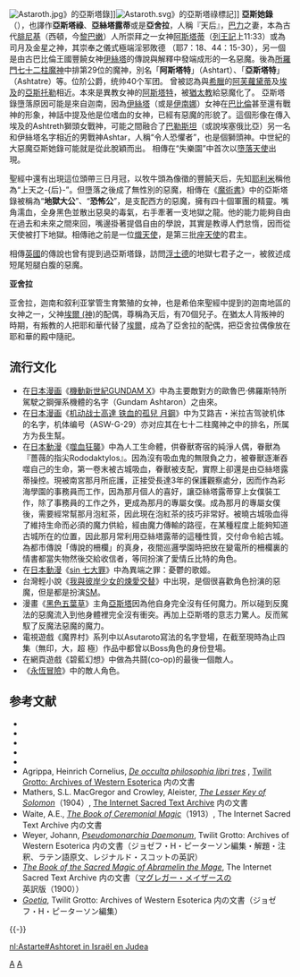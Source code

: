 {{expand|time=2013-07-10T17:54:45+00:00}}
[[File:Astaroth.jpg|right]]》的亞斯塔錄]][[File:Astaroth.svg|upright]]》的亞斯塔祿標記]]
'''亞斯她錄'''（{{lang-en|'''Astaroth'''}}），也譯作'''亞斯塔祿'''、'''亞絲塔露蒂'''或是'''亞舍拉'''，人稱『天后』，[[巴力|巴力]]之妻，本為古代[[腓尼基|腓尼基]]（西頓，今[[黎巴嫩|黎巴嫩]]）人所崇拜之一女神[[阿斯塔蒂|阿斯塔蒂]]（[[列王記|列王記]]上11:33）或為司月及金星之神，其崇奉之儀式極端淫邪敗德 （耶7：18、44：15-30），另一個是由古巴比倫王國豐饒女神[[伊絲塔|伊絲塔]]的傳說與解釋中發端成形的一名惡魔。後為[[所羅門七十二柱魔神|所羅門七十二柱魔神]]中排第29位的魔神，別名「'''阿斯塔特'''」（Ashtart）、「'''亞斯塔特'''」（Ashtatre）等。位阶公爵，统帅40个军团。  曾被認為與[[希臘|希臘]]的[[阿芙蘿黛蒂|阿芙蘿黛蒂]]及[[埃及|埃及]]的[[亞斯托勒|亞斯托勒]]相近。本來是異教女神的[[阿斯塔蒂|阿斯塔特]]，被[[猶太教|猶太教]]給惡魔化了。 亞斯塔錄墮落原因可能是來自迦南，因為[[伊絲塔|伊絲塔]]（或是[[伊南娜|伊南娜]]）女神在[[巴比倫|巴比倫]]甚至還有戰神的形象，神話中提及他是位嗜血的女神，已經有惡魔的形貌了。這個形像在傳入埃及的Ashtreth獅頭女戰神，可能之間融合了[[巴勒斯坦|巴勒斯坦]]（或說埃塞俄比亞）另一名和伊絲塔名字相近的男戰神Ashtar，人稱“令人恐懼者”，也是個獅頭神。中世紀的大惡魔亞斯她錄可能就是從此脫穎而出。 相傳在“失樂園”中首次以[[墮落天使|墮落天使]]出現。

聖經中還有出現這位頭帶三日月冠，以牧牛頭為像徵的豐饒天后，先知[[耶利米|耶利米]]稱他為“上天之-{后}-”。但墮落之後成了無性別的惡魔，相傳在《[[魔術書|魔術書]]》中的亞斯塔錄被稱為“'''地獄大公'''”、“'''恐怖公'''”，是支配西方的惡魔，擁有四十個軍團的精靈。嘴角濡血，全身黑色並散出惡臭的毒氣，右手牽著一支地獄之龍。他的能力能夠自由在過去和未來之間來回，嘴邊掛著提倡自由的學說，其實是教導人們怠惰，因而從天使被打下地獄。相傳祂之前是一位[[熾天使|熾天使]]，是第三批[[座天使|座天使]]的君主。

相傳[[英國|英國]]的傳說也曾有提到過亞斯塔錄，訪問[[浮士德|浮士德]]的地獄七君子之一，被敘述成短尾短腿白腹的惡魔。

'''亚舍拉'''

亚舍拉，迦南和叙利亚掌管生育繁殖的女神，也是希伯來聖經中提到的迦南地區的女神之一，父神[[埃爾_(神)|埃爾 (神)]]的配偶，尊稱為天后，有70個兒子。在猶太人背叛神的時期，有叛教的人把耶和華代替了[[埃爾|埃爾]]，成為了亞舍拉的配偶，把亞舍拉偶像放在耶和華的殿中隨祀。

== 流行文化 ==
* 在[[日本|日本]][[漫画|漫画]]《[[機動新世紀GUNDAM_X|機動新世紀GUNDAM X]]》中為主要敵對方的歐魯巴·佛羅斯特所駕駛之鋼彈系機體的名字（Gundam Ashtaron）之由來。
* 在[[日本|日本]][[漫画|漫画]]《[[機動戰士GUNDAM_鐵血的孤兒|机动战士高達 铁血的孤兒 月鋼]]》中为艾路吉・米拉吉驾驶机体的名字，机体编号（ASW-G-29）亦对应其在七十二柱魔神之中的排名，所属方为長生幫。
* 在[[日本|日本]][[動漫|動漫]]《[[噬血狂襲|噬血狂襲]]》中為人工生命體，供眷獸寄宿的純淨人偶，眷獸為『薔薇的指尖Rododaktylos』。因為沒有吸血鬼的無限負之力，被眷獸逐漸吞噬自己的生命，第一卷末被古城吸血，眷獸被支配，實際上卻還是由亞絲塔露蒂操控。現被南宮那月所庇護，正接受長達3年的保護觀察處分，因而作為彩海學園的事務員而工作，因為那月個人的喜好，讓亞絲塔露蒂穿上女僕裝工作，除了事務員的工作之外，更成為那月的專屬女僕。成為那月的專屬女僕後，需要經常幫那月泡紅茶，因此現在泡紅茶的技巧非常好。被曉古城吸血得了維持生命而必須的魔力供給，經由魔力傳輸的路徑，在某種程度上能夠知道古城所在的位置，因此那月常利用亞絲塔露蒂的這種性質，交付命令給古城。為都市傳說「傳說的柵欄」的真身，夜間巡邏學園時把放在變電所的柵欄裏的情書都當失物然後交給收信者，等同扮演了愛情丘比特的角色。
* 在[[日本|日本]][[動漫|動漫]]《[[sin_七大罪|sin 七大罪]]》中為異端之罪：憂鬱的歌姬。
*台灣輕小說《[[我與彼岸少女的煉愛交替|我與彼岸少女的煉愛交替]]》中出現，是個很喜歡角色扮演的惡魔，但是都是扮演[[性虐恋|SM]]。
* 漫畫《[[黑色五葉草|黑色五葉草]]》主角[[亞斯塔|亞斯塔]]因為他自身完全沒有任何魔力。所以碰到反魔法的惡魔流入到他身體裡完全沒有衝突。再加上亞斯塔的意志力驚人。反而駕馭了反魔法惡魔的魔力。
* 電視遊戲《魔界村》系列中以Asutaroto寫法的名字登場，在截至現時為止四集（無印，大，超 極）作品中都曾以Boss角色的身份登場。
* 在網頁遊戲《碧藍幻想》中做為共鬪(co-op)的最後一個敵人。
*《[[永恆冒險|永恆冒險]]》中的敵人角色。

== 参考文献 ==
* {{Cite book <!--|和書 -->|author=グスタフ・ディヴィッドスン |others=吉永進一訳 |year=2004 |title=天使辞典 |publisher=[[創元社|創元社]] |isbn=4-422-20229-4 }} 
* {{Cite book <!--|和書 -->|author=[[フレッド・ゲティングズ|フレッド・ゲティングズ]] |others=大瀧啓裕訳 |year=1992 |title=悪魔の事典 |publisher=[[青土社|青土社]] |isbn=4-7917-5185-X  }} 
* {{Cite book <!--|和書 -->|author=[[コラン・ド・プランシー|コラン・ド・プランシー]] |others=床鍋剛彦訳 |year=1990 |title=[[地獄の辞典|地獄の辞典]] |publisher=[[講談社|講談社]] |isbn=4-06-201297-9  }} 
* {{Cite book <!--|和書 -->|author=ロッセル・ホープ・ロビンズ |others=松田和也訳 |year=1997 |title=悪魔学大全 |publisher=青土社 |isbn=4-7917-5521-9 }}
* {{Cite book <!--|和書 -->|author=[[南條竹則|南條竹則]] |year=2010 |title=悪魔学入門 |publisher=講談社 |isbn=978-4-06-216126-8 }}
* Agrippa, Heinrich Cornelius,  [http://www.esotericarchives.com/agrippa/agrippa1.htm ''De occulta philosophia libri tres''] {{Wayback|url=http://www.esotericarchives.com/agrippa/agrippa1.htm |date=20210126125236 }},  [http://www.esotericarchives.com/ Twilit Grotto: Archives of Western Esoterica]{{Wayback|url=http://www.esotericarchives.com/ |date=20101217020748 }} 内の文書 {{en icon}}
* Mathers, S.L. MacGregor and Crowley, Aleister, [http://www.sacred-texts.com/grim/lks/ ''The Lesser Key of Solomon'']{{Wayback|url=http://www.sacred-texts.com/grim/lks/ |date=20100829022514 }}（1904）, [http://www.sacred-texts.com/index.htm The Internet Sacred Text Archive]{{Wayback|url=http://www.sacred-texts.com/index.htm |date=20170923093157 }} 内の文書 {{en icon}}
* Waite, A.E., [http://www.sacred-texts.com/grim/bcm/index.htm ''The Book of Ceremonial Magic'']{{Wayback|url=http://www.sacred-texts.com/grim/bcm/index.htm |date=20101202152057 }}（1913）, The Internet Sacred Text Archive 内の文書 {{en icon}}
* Weyer, Johann, ''[http://www.esotericarchives.com/solomon/weyer.htm Pseudomonarchia Daemonum]{{WebCite|url=https://www.webcitation.org/6IGSsvZjr?url=http://www.esotericarchives.com/solomon/weyer.htm |date=20130721000243 |dateformat=iso }}'', Twilit Grotto: Archives of Western Esoterica 内の文書（ジョゼフ・H・ピーターソン編集・解題・注釈、ラテン語原文、レジナルド・スコットの英訳） {{la icon}} {{en icon}}
* [http://www.sacred-texts.com/grim/abr/index.htm ''The Book of the Sacred Magic of Abramelin the Mage'']{{Wayback|url=http://www.sacred-texts.com/grim/abr/index.htm |date=20130806230312 }}, The Internet Sacred Text Archive 内の文書（[[マグレガー・メイザース|マグレガー・メイザース]]の英訳版（1900）） {{en icon}}
* ''[http://www.esotericarchives.com/solomon/goetia.htm Goetia]{{Wayback|url=http://www.esotericarchives.com/solomon/goetia.htm |date=20070523204557 }}'', Twilit Grotto: Archives of Western Esoterica 内の文書（ジョゼフ・H・ピーターソン編集） {{en icon}}

{{-}}
{{所羅門七十二柱魔神}}

[[Category:所羅門七十二柱魔神|A]]
[[Category:西亞神祇|A]]

[[nl:Astarte#Ashtoret_in_Israël_en_Judea|nl:Astarte#Ashtoret in Israël en Judea]]
